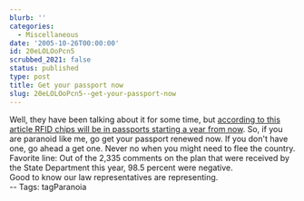 ```yaml
---
blurb: ''
categories:
  - Miscellaneous
date: '2005-10-26T00:00:00'
id: 20eLOLOoPcn5
scrubbed_2021: false
status: published
type: post
title: Get your passport now
slug: 20eLOLOoPcn5--get-your-passport-now
---
```


Well, they have been talking about it for some time, but
[according to this article RFID chips will be in passports starting a year from now](http://news.com.com/Passports+to+get+RFID+chip+implants/2100-7348_3-5913644.html?part=rss&tag=5913644&subj=news).
So, if you are paranoid like me, go get your passport renewed now.
If you don't have one, go ahead a get one. Never no when you might
need to flee the country.  
Favorite line: Out of the 2,335 comments on the plan that were
received by the State Department this year, 98.5 percent were
negative.  
Good to know our law representatives are representing.  
-- Tags: tagParanoia

